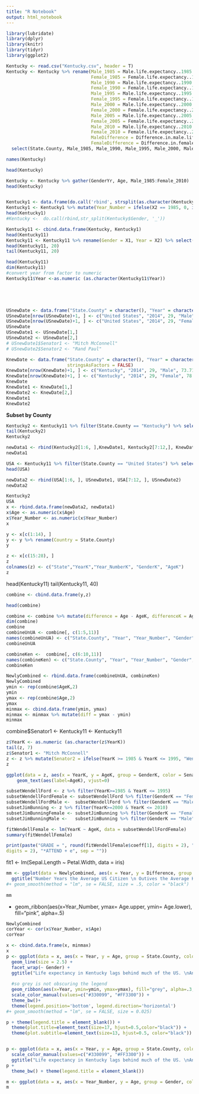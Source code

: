 ```yaml
---
title: "R Notebook"
output: html_notebook
---
```


```r
library(lubridate)
library(dplyr)
library(knitr)
library(tidyr)
library(ggplot2)
```


```r

Kentucky <- read.csv("Kentucky.csv", header = T)
Kentucky <- Kentucky %>% rename(Male_1985 = Male.life.expectancy..1985..years., 
                                Female_1985 = Female.life.expectancy..1985..years., 
                                Male_1990 = Male.life.expectancy..1990..years., 
                                Female_1990 = Female.life.expectancy..1990..years., 
                                Male_1995 = Male.life.expectancy..1995..years., 
                                Female_1995 = Female.life.expectancy..1995..years., 
                                Male_2000 = Male.life.expectancy..2000..years., 
                                Female_2000 = Female.life.expectancy..2000..years., 
                                Male_2005 = Male.life.expectancy..2005..years., 
                                Female_2005 = Female.life.expectancy..2005..years., 
                                Male_2010 = Male.life.expectancy..2010..years., 
                                Female_2010 = Female.life.expectancy..2010..years.,
                                MaleDifference = Difference.in.male.life.expectancy..1985.2010..years., 
                                FemaleDifference = Difference.in.female.life.expectancy..1985.2010..years.) %>% 
  select(State.County, Male_1985, Male_1990, Male_1995, Male_2000, Male_2005, Male_2010, Female_1985, Female_1990, Female_1995, Female_2000, Female_2005, Female_2010)

names(Kentucky)

head(Kentucky)

Kentucky <- Kentucky %>% gather(GenderYr, Age, Male_1985:Female_2010)
head(Kentucky)


Kentucky1 <- data.frame(do.call('rbind', strsplit(as.character(Kentucky$Gender),'_',fixed=TRUE)))
Kentucky1 <- Kentucky1 %>% mutate(Year_Number = ifelse(X2 == 1985, 0, ifelse(X2 ==1990, 5,ifelse(X2 == 1995, 10, ifelse(X2 == 2000, 15, ifelse(X2 == 2005, 20,25))))))
head(Kentucky1)
#Kentucky <-  do.call(rbind,str_split(Kentucky$Gender, '_'))

Kentucky11 <- cbind.data.frame(Kentucky, Kentucky1)
head(Kentucky11)
Kentucky11 <- Kentucky11 %>% rename(Gender = X1, Year = X2) %>% select(State.County, Year, Gender, Age, Year_Number)
head(Kentucky11, 20)
tail(Kentucky11, 20)


```


```r

head(Kentucky11)
dim(Kentucky11)
#convert year from factor to numeric
Kentucky11$Year <-as.numeric (as.character(Kentucky11$Year)) 


                              
```

```r

```



```r
USnewDate <- data.frame("State.County" = character(), "Year" = character(), "Year_Number" = integer(), "Gender" = character(), "Age" = double(), stringsAsFactors = FALSE)
USnewDate[nrow(USnewDate)+1, ] <- c("United States", "2014", 29, "Male", 76.71)
USnewDate[nrow(USnewDate)+1, ] <- c("United States", "2014", 29, "Female", 81.45)
USnewDate
USnewDate1 <- USnewDate[1,]
USnewDate2 <- USnewDate[2,]
# USnewDate1$Senator1 <- "Mitch McConnell"
# USnewDate2$Senator2 <- "Rand Paul"
```

```r
KnewDate <- data.frame("State.County" = character(), "Year" = character(), "Year_Number" = integer(), "Gender" = character(), "Age" = double(),
                       stringsAsFactors = FALSE)
KnewDate[nrow(KnewDate)+1, ] <- c("Kentucky", "2014", 29, "Male", 73.71)
KnewDate[nrow(KnewDate)+1, ] <- c("Kentucky", "2014", 29, "Female", 78.82)
KnewDate
KnewDate1 <- KnewDate[1,]
KnewDate2 <- KnewDate[2,]
KnewDate1
KnewDate2

```



**Subset by County**

```r
Kentucky2 <- Kentucky11 %>% filter(State.County == "Kentucky") %>% select(State.County, Year, Year_Number, Gender, Age)
tail(Kentucky2)
Kentucky2

newData1 <- rbind(Kentucky2[1:6, ],KnewDate1, Kentucky2[7:12,], KnewDate2 )
newData1

USA <- Kentucky11 %>% filter(State.County == "United States") %>% select(State.County, Year, Year_Number,Gender, Age)
head(USA)

newData2 <- rbind(USA[1:6, ], USnewDate1, USA[7:12, ], USnewDate2)
newData2

Kentucky2
USA
x <- rbind.data.frame(newData2, newData1)
x$Age <- as.numeric(x$Age)
x$Year_Number <- as.numeric(x$Year_Number)
x

```

```r
y <- x[c(1:14), ]
y <- y %>% rename(Country = State.County)
y
```

```r
z <- x[c(15:28), ]
z
colnames(z) <- c("State","YearK","Year_NumberK", "GenderK", "AgeK")
z
```





head(Kentucky11)
tail(Kentucky11, 40)

```r
combine <- cbind.data.frame(y,z)

head(combine)
```


```r

combine <- combine %>% mutate(difference = Age - AgeK, differenceK = Age - AgeK)
dim(combine)
combine
combineUnUA <- combine[, c(1:5,11)]
names(combineUnUA) <- c("State.County", "Year", "Year_Number", "Gender", "Age", "Difference")
combineUnUA

combineKen <-  combine[, c(6:10,11)]
names(combineKen) <- c("State.County", "Year", "Year_Number", "Gender", "Age", "Difference")
combineKen

NewlyCombined <- rbind.data.frame(combineUnUA, combineKen)
NewlyCombined
ymin <- rep(combine$AgeK,2)
ymin
ymax <- rep(combine$Age,2)
ymax
minmax <- cbind.data.frame(ymin, ymax)
minmax <- minmax %>% mutate(diff = ymax - ymin)
minmax
```
combine$Senator1 <- 
Kentucky11 <- Kentucky11 

```r
z$YearK <- as.numeric (as.character(z$YearK))
tail(z, 7)
z$Senator1 <- "Mitch McConnell"
z <- z %>% mutate(Senator2 = ifelse(YearK >= 1985 & YearK <= 1995, "Wendell Ford", ifelse(YearK >=2000 & YearK <= 2010, "Jim Bunning", "Rand Paul" )))
z

ggplot(data = z, aes(x = YearK, y = AgeK, group = GenderK, color = Senator2)) + geom_line(size = 2) +
    geom_text(aes(label=AgeK), vjust=0)

```


```r
subsetWendellFord <- z %>% filter(YearK>=1985 & YearK <= 1995)
subsetWendellFordFemale <- subsetWendellFord %>% filter(GenderK == "Female")
subsetWendellFordMale <-  subsetWendellFord %>% filter(GenderK == "Male") 
subsetJimBunning <- z %>% filter(YearK>=2000 & YearK <= 2010)
subsetJimBunningFemale <- subsetJimBunning %>% filter(GenderK == "Female")
subsetJimBunningMale <-   subsetJimBunning %>% filter(GenderK == "Male")
```




```r
fitWendellFemale <- lm(YearK ~ AgeK, data = subsetWendellFordFemale)
summary(fitWendellFemale)

print(paste("GRADE = ", round(fitWendellFemale$coeff[1], digits = 2), " + ", round(fitWendellFemale$coeff[2], 
digits = 2), "*ATTEND + e", sep = ""))
```

fit1 <- lm(Sepal.Length ~ Petal.Width, data = iris)

```r
mm <- ggplot(data = NewlyCombined, aes(x = Year, y = Difference, group = Gender, color = Gender)) + geom_line(size = 2) +
  ggtitle("Number Years the Average US Citizen \n Outives the Average Kentucker") 
#+ geom_smooth(method = "lm", se = FALSE, size = .5, color = "black")
              
mm
```

+ geom_ribbon(aes(x=Year_Number, ymax= Age.upper, ymin= Age.lower), fill="pink", alpha=.5)

```r
NewlyCombined
corYear <- cor(x$Year_Number, x$Age)
corYear


```


```r
x <- cbind.data.frame(x, minmax)
x
p <- ggplot(data = x, aes(x = Year, y = Age, group = State.County, color = State.County)) + 
  geom_line(size = 2.5) + 
  facet_wrap(~ Gender) +
  ggtitle("Life expectancy in Kentucky lags behind much of the US. \nAnd that gap widens each year. \n\nLet's blame Mitch McConnell. \n") +
  
  #so grey is not obscuring the legend
  geom_ribbon(aes(x=Year, ymin=ymin, ymax=ymax), fill="grey", alpha=.3, show_guide=FALSE) + 
  scale_color_manual(values=c("#330099", "#FF3300")) +
  theme_bw()+
  theme(legend.position='bottom', legend.direction='horizontal') 
#+ geom_smooth(method = "lm", se = FALSE, size = 0.025) 

p + theme(legend.title = element_blank()) +
  theme(plot.title=element_text(size=17, hjust=0.5,color="black")) +
  theme(plot.subtitle=element_text(size=13, hjust=0.5, color="black")) 


p <- ggplot(data = x, aes(x = Year, y = Age, group = State.County, color = State.County)) + geom_point(size = 2) + geom_line(size = 1.5) + facet_wrap(~Gender) + 
  scale_color_manual(values=c("#330099", "#FF3300")) +
  ggtitle("Life expectancy in Kentucky lags behind much of the US. \nAnd that gap widens each year. \n\nLet's blame Mitch McConnell. \n") 
p +
  theme_bw() + theme(legend.title = element_blank()) 
```


```r
m <- ggplot(data = x, aes(x = Year_Number, y = Age, group = Gender, color = Gender)) + geom_line(size = 1.5) + facet_wrap(~ State.County)
m
```


